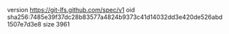 version https://git-lfs.github.com/spec/v1
oid sha256:7485e39f37dc28b83577a4824b9373c41d14032dd3e420de526abd1507e7d3e8
size 3961
